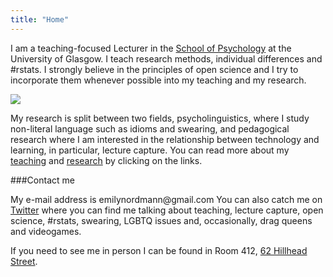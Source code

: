 ```yaml
---
title: "Home"
---
```


  
I am a teaching-focused Lecturer in the [School of Psychology](https://www.gla.ac.uk/schools/psychology/) at the University of Glasgow. I teach research methods, individual differences and #rstats. I strongly believe in the principles of open science and I try to incorporate them whenever possible into my teaching and my research.

<img src="images/me_2018.jpg" class="img1">  

My research is split between two fields, psycholinguistics, where I study non-literal language such as idioms and swearing, and pedagogical research where I am interested in the relationship between technology and learning, in particular, lecture capture. You can read more about my [teaching](Teaching.html) and [research](Research.html) by clicking on the links. 


###Contact me

My e-mail address is emilynordmann@gmail.com You can also catch me on [Twitter](https://twitter.com/emilynordmann) where you can find me talking about teaching, lecture capture, open science, #rstats, swearing, LGBTQ issues and, occasionally, drag queens and videogames. 

If you need to see me in person I can be found in Room 412, [62 Hillhead Street](https://www.google.com/maps/place/62+Hillhead+St,+Glasgow+G12+8AD/@55.8737827,-4.2902561,17z/data=!3m1!4b1!4m5!3m4!1s0x488845cd968e9353:0xe0c5c8f039f9bc5d!8m2!3d55.8737797!4d-4.2880674).